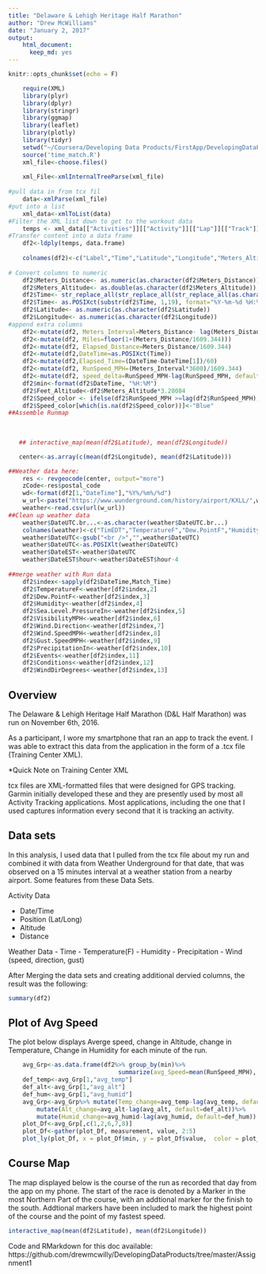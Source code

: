 ```yaml
---
title: "Delaware & Lehigh Heritage Half Marathon"
author: "Drew McWilliams"
date: "January 2, 2017"
output:
    html_document: 
      keep_md: yes
---
```


```r
knitr::opts_chunk$set(echo = F)
```

```r
    require(XML)
    library(plyr)
    library(dplyr)
    library(stringr)
    library(ggmap)
    library(leaflet)
    library(plotly)
    library(tidyr)
    setwd("~/Coursera/Developing Data Products/FirstApp/DevelopingDataProducts/Assignment1")
    source('time_match.R')
    xml_file<-choose.files()
    
    xml_File<-xmlInternalTreeParse(xml_file)
    
#pull data in from tcx fil
    data<-xmlParse(xml_file)
#put into a list
    xml_data<-xmlToList(data)
#Filter the XML list down to get to the workout data
    temps <- xml_data[["Activities"]][["Activity"]][["Lap"]][["Track"]]
#Transfer content into a data frame
    df2<-ldply(temps, data.frame)
      
    colnames(df2)<-c("Label","Time","Latitude","Longitude","Meters_Altitude","Meters_Distance")
 
# Convert columns to numeric    
    df2$Meters_Distance<- as.numeric(as.character(df2$Meters_Distance))
    df2$Meters_Altitude<- as.double(as.character(df2$Meters_Altitude))
    df2$Time<- str_replace_all(str_replace_all(str_replace_all(as.character(df2$Time), "T", " "),"\n",""),"\t","")
    df2$Time<- as.POSIXct(substr(df2$Time, 1,19), format="%Y-%m-%d %H:%M:%S")
    df2$Latitude<- as.numeric(as.character(df2$Latitude))
    df2$Longitude<- as.numeric(as.character(df2$Longitude))
#append extra columns
    df2<-mutate(df2, Meters_Interval=Meters_Distance- lag(Meters_Distance, default=0))
    df2<-mutate(df2, Miles=floor(1+(Meters_Distance/1609.344)))
    df2<-mutate(df2, Elapsed_Distance=Meters_Distance/1609.344)
    df2<-mutate(df2,DateTime=as.POSIXct(Time))
    df2<-mutate(df2,Elapsed_Time=(DateTime-DateTime[1])/60)
    df2<-mutate(df2, RunSpeed_MPH=(Meters_Interval*3600)/1609.344)
    df2<-mutate(df2, speed_delta=RunSpeed_MPH-lag(RunSpeed_MPH, default=0))
    df2$min<-format(df2$DateTime, "%H:%M")
    df2$Feet_Altitude<-df2$Meters_Altitude*3.28084
    df2$Speed_color <- ifelse(df2$RunSpeed_MPH >=lag(df2$RunSpeed_MPH), "Green", "Yellow")
    df2$Speed_color[which(is.na(df2$Speed_color))]<-"Blue"
##Assemble Runmap
    
    
 
   ## interactive_map(mean(df2$Latitude), mean(df2$Longitude))

   center<-as.array(c(mean(df2$Longitude), mean(df2$Latitude)))

##Weather data here:
    res <- revgeocode(center, output="more")
    zCode<-res$postal_code
    wd<-format(df2[1,"DateTime"],"%Y%/%m%/%d")
    w_url<-paste("https://www.wunderground.com/history/airport/KXLL/",wd,"/DailyHistory.html?reqdb.zip=",zCode,"&reqdb.magic=1&reqdb.wmo=99999&format=1", sep="")
    weather<-read.csv(url(w_url))
##Clean up weather data
    weather$DateUTC.br...<-as.character(weather$DateUTC.br...)
    colnames(weather)<-c("TimEDT","TemperatureF","Dew.PointF","Humidity","Sea.Level.PressureIn","VisibilityMPH","Wind.Direction","Wind.SpeedMPH","Gust.SpeedMPH","PrecipitationIn","Events","Conditions","WindDirDegrees","DateUTC")
    weather$DateUTC<-gsub("<br />","",weather$DateUTC)
    weather$DateUTC<-as.POSIXlt(weather$DateUTC)
    weather$DateEST<-weather$DateUTC
    weather$DateEST$hour<-weather$DateEST$hour-4
    
##merge weather with Run data
    df2$index<-sapply(df2$DateTime,Match_Time)
    df2$TemperatureF<-weather[df2$index,2]
    df2$Dew.PointF<-weather[df2$index,3]
    df2$Humidity<-weather[df2$index,4]
    df2$Sea.Level.PressureIn<-weather[df2$index,5]
    df2$VisibilityMPH<-weather[df2$index,6]
    df2$Wind.Direction<-weather[df2$index,7]
    df2$Wind.SpeedMPH<-weather[df2$index,8]
    df2$Gust.SpeedMPH<-weather[df2$index,9]
    df2$PrecipitationIn<-weather[df2$index,10]
    df2$Events<-weather[df2$index,11]
    df2$Conditions<-weather[df2$index,12]
    df2$WindDirDegrees<-weather[df2$index,13]
```

## Overview

The Delaware & Lehigh Heritage Half Marathon (D&L Half Marathon) was run on November 6th, 2016.

As a participant, I wore my smartphone that ran an app to track the event.  I was able to extract this data from the application in the form of a .tcx file (Training Center XML).

*Quick Note on Training Center XML

tcx files  are XML-formatted files that were designed for GPS tracking.  Garmin initially developed these and they are presently used by most all Activity Tracking applications.  Most applications, including the one that I used captures information every second that it is tracking an activity.

## Data sets
In this analysis, I used data that I pulled from the tcx file about my run and combined it with data from Weather Underground for that date, that was observed on a 15 minutes interval at a weather station from a nearby airport.  Some features from these Data Sets.

Activity Data

- Date/Time 
- Position (Lat/Long)
- Altitude
- Distance

Weather Data
- Time
- Temperature(F)
- Humidity
- Precipitation
- Wind (speed, direction, gust)

After Merging the data sets and creating additional dervied columns, the result was the following:

```r
summary(df2)

```

## Plot of Avg Speed

The plot below displays Averge speed, change in Altitude, change in Temperature, Change in Humidity for each minute of the run.

```r
    avg_Grp<-as.data.frame(df2%>% group_by(min)%>% 
                               summarize(avg_Speed=mean(RunSpeed_MPH), avg_temp=mean(TemperatureF), avg_alt=mean(Feet_Altitude),avg_humid=mean(Humidity)))
    def_temp<-avg_Grp[1,"avg_temp"]
    def_alt<-avg_Grp[1,"avg_alt"]
    def_hum<-avg_Grp[1,"avg_humid"]
    avg_Grp<-avg_Grp%>% mutate(Temp_change=avg_temp-lag(avg_temp, default=def_temp))%>%
        mutate(Alt_change=avg_alt-lag(avg_alt, default=def_alt))%>%
        mutate(Humid_change=avg_humid-lag(avg_humid, default=def_hum))
    plot_Df<-avg_Grp[,c(1,2,6,7,8)]
    plot_Df<-gather(plot_Df, measurement, value, 2:5)
    plot_ly(plot_Df, x = plot_Df$min, y = plot_Df$value,  color = plot_Df$measurement)
```

## Course Map
The map displayed below is the course of the run as recorded that day from the app on my phone.  The start of the race is denoted by a Marker in the most Northern Part of the course, with an addtional marker for the finish to the south.
Addtional markers have been included to mark the highest point of the course and the point of my fastest speed.
```r
interactive_map(mean(df2$Latitude), mean(df2$Longitude))

```


Code and RMarkdown for this doc available:
https://github.com/drewmcwilly/DevelopingDataProducts/tree/master/Assignment1

